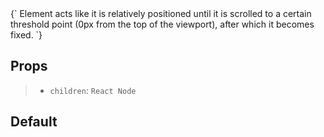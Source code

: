 
<Meta of={StickyBarStories} />

<Title>Sticky Bar</Title>

<Markdown>
{`
  Element acts like it is relatively positioned until it is scrolled to a
  certain threshold point (0px from the top of the viewport), after which it
  becomes fixed.
`}
</Markdown>

## Props

> *   `children`: `React Node`

## Default

<Canvas>
  <Story of={StickyBarStories.Default} />
</Canvas>
